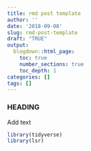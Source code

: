 ```yaml
---
title: rmd post template
author: ''
date: '2018-09-08'
slug: rmd-post-template
draft: "TRUE"
output:
  blogdown::html_page:
    toc: true
    number_sections: true
    toc_depth: 1
categories: []
tags: []
---
```


### HEADING
Add text


```r
library(tidyverse)
library(lsr)
```

